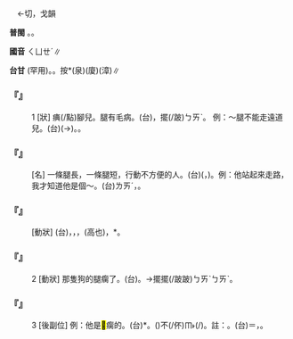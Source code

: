 
=={{ruby|瘸|ㄑㄩㄝˊ}}==

　←{{ruby|衢|ㄍㄨˊ}}{{ruby|韡|ㄏㄧㄚ}}切，戈韻

'''普閩''' {{ruby|(文)|ㄍㄜˊ}}。{{ruby|(白)|ㄎㆤˊ}}。

'''國音''' <rt>ㄑㄩㄝˊ</rt>∥

'''台甘''' {{ruby|(文)|ㄍㄚˊ}}{{ruby|。|ㄍㄚˊ}}(罕用)。{{ruby|(語)|ㄎㆤˊ}}。按{{ruby|：|ㄎㄜˊ}}*(泉){{ruby|/|ㄎㆤˊ}}(廈){{ruby|/|ㄎㄨㆤˊ}}(漳)∥

    

==='''『{{ruby|瘸|ㄑㄩㄝˊ}}』'''===
:1  [狀] 痶(/點)腳兒。腿有毛病。(台){{ruby|骹|ㄎㄚ}}{{ruby|破|ㄆㄨㄚ˪}}{{ruby|相|ㄒㄧㆧ˪}}{{ruby|/|ㄒㄧㆫ˪}}{{ruby|行|ㄍㄧㆩˊ}}{{ruby|路|ㄌㆦ˫}}{{ruby|<mark>&#xffa45;</mark>|ㆠㆤ˫}}{{ruby|/|ㆠㄨㆤ˫}}{{ruby|好|ㄏㄜˋ}}{{ruby|勢|ㄙㆤ˪}}，擺(/跛)<rt>ㄅㄞˋ</rt>{{ruby|一|ㄐㄧㆵ ͘}}{{ruby|下|·ㆤ˫}}{{ruby|擺|ㄅㄞˋ}}{{ruby|一|ㄐㄧㆵ ͘}}{{ruby|下|·ㆤ˫}}。 例：～腿不能走遠道兒。(台){{ruby|瘸|ㄎㄨㆤˊ}}{{ruby|/|ㄎㆤˊ}}{{ruby|骹|ㄎㄚ}}{{ruby|<mark>&#xffa45;</mark>|ㆠㆤ˫}}{{ruby|/|ㆠㄨㆤ˫}}{{ruby|得|ㄉㄧㆵ}}{{ruby|當|ㄊㄤ}}(→{{ruby|<mark>&#xffadf;</mark>|ㄉㄤ˪}}){{ruby|行|ㄍㄧㆩˊ}}{{ruby|遠|ㄏㆭ˫}}{{ruby|路|ㄌㆦ˫}}。{{ruby|行|ㄍㄧㆩˊ}}{{ruby|路|ㄌㆦ˫}}{{ruby|行|ㄍㄧㆩˊ}}{{ruby|<mark>&#xffa45;</mark>|ㆠㆤ˫}}{{ruby|/|ㆠㄨㆤ˫}}{{ruby|遠|ㄏㆭ˫}}。
    

==='''『{{ruby|瘸|ㄑㄩㄝˊ}}{{ruby|子|·ㄗˇ}}』'''===
: [名] 一條腿長，一條腿短，行動不方便的人。(台){{ruby|長|ㄉㆭˊ}}{{ruby|短|ㄉㆤˋ}}{{ruby|骹|ㄎㄚ}}({{ruby|一|ㄐㄧㆵ ͘}}{{ruby|骹|ㄎㄚ}}{{ruby|長|ㄉㆭˊ}}，{{ruby|一|ㄐㄧㆵ ͘}}{{ruby|骹|ㄎㄚ}}{{ruby|短|ㄉㆤˋ}}){{ruby|行|ㄍㄧㆩˊ}}{{ruby|路|ㄌㆦ˫}}{{ruby|<mark>&#xffa45;</mark>|ㆠㆤ˫}}{{ruby|/|ㆠㄨㆤ˫}}{{ruby|自|ㄗㄨ˫}}{{ruby|然|ㆢㄧㄢˊ}}{{ruby|/|ㄌㄧㄢˊ}}{{ruby|丌|ㆤ}}{{ruby|人|ㄌㄤˊ}}。例：他站起來走路，我才知道他是個～。(台){{ruby|伊|ㄧ}}{{ruby|企|ㄎㄧㄚ˫}}{{ruby|起|·ㄎㄧˋ}}{{ruby|來|·ㄌㄞˊ}}<rt>ㄌㄞˊ</rt>{{ruby|行|ㄍㄧㆩˊ}}{{ruby|路|ㄌㆦ˫}}，{{ruby|我|ㆣㄨㄚˋ}}{{ruby|則|ㄐㄧㄚㆷ}}{{ruby|知|ㄗㄞ}}{{ruby|影|ㄧㆩˋ}}{{ruby|伊|ㄧ}}{{ruby|跛|ㄅㄞˋ}}{{ruby|骹|ㄎㄚ}}。
    

==='''『{{ruby|一|ㄧˋ}}{{ruby|瘸|ㄑㄩㄝˊ}}{{ruby|一|ㄧˋ}}{{ruby|拐|ㄍㄨㄞˇ}}』'''===
: [動狀] (台){{ruby|行|ㄍㄧㆩˊ}}{{ruby|路|ㄌㆦ˫}}{{ruby|無|ㆠㄜˊ}}{{ruby|平|ㄅㆪˊ}}{{ruby|/|ㄅㆥˊ}}{{ruby|正|ㄐㄧㆩ˪}}，{{ruby|跛|ㄅㄞˋ}}{{ruby|一|ㄐㄧㆵ ͘}}{{ruby|下|·ㆤ˫}}，{{ruby|歪|ㄨㆮ}}{{ruby|一|ㄐㄧㆵ ͘}}{{ruby|下|·ㆤ˫}}，{{ruby|一|ㄐㄧㆵ ͘}}{{ruby|高|ㄍㄨㄢˊ}}(高也){{ruby|一|ㄐㄧㆵ ͘}}{{ruby|低|ㄍㆤ˫}}，{{ruby|<mark>&#xf8e79;</mark>|ㄏㄧㄢˋ}}*{{ruby|一|ㄐㄧㆵ ͘}}{{ruby|下|·ㆤ˫}}{{ruby|<mark>&#xf8e79;</mark>|ㄏㄧㄢˋ}}{{ruby|一|ㄐㄧㆵ ͘}}{{ruby|下|·ㆤ˫}}。
    

==='''『{{ruby|瘸|ㄑㄩㄝˊ}}』'''===
:2  [動狀] 那隻狗的腿瘸了。(台){{ruby|<mark>&#xf8fbe;</mark>|ㄏㄧㆵ}}{{ruby|隻|ㄐㄧㄚㆷ}}{{ruby|狗|ㄍㄠˋ}}{{ruby|丌|ㆤ}}{{ruby|骹|ㄎㄚ}}{{ruby|瘸|ㄎㄨㆤˊ}}{{ruby|去|ㄎㄧ˪}}。→擺擺(/跛跛)<rt>ㄅㄞˋ</rt><rt>ㄅㄞˋ</rt>。
    

==='''『{{ruby|瘸|ㄑㄩㄝˊ}}』'''===
:3  [後副位] 例：他是<mark>&#xf99d4;</mark>瘸的。(台){{ruby|伊|ㄧ}}{{ruby|是|ㄒㄧ˫}}{{ruby|<mark>&#xffdcd;</mark>|ㄒㄧㄚㆶ}}*{{ruby|了|ㄌㄧㄠˋ}}{{ruby|瘸|ㄎㄨㆤˊ}}{{ruby|/|ㄎㆤˊ}}{{ruby|骹|ㄎㄚ}}。({{ruby|<mark>&#xffdcd;</mark>|ㄒㄧㄚㆶ}}{{ruby|著|ㄉㄧㄜㆷ ͘}}{{ruby|則|ㄐㄧㄚㆷ}}{{ruby|瘸|ㄎㄨㆤˊ}}{{ruby|骹|ㄎㄚ}}){{ruby|丌|ㆤ}}不(/伓)<rt>ㆬ˫</rt>{{ruby|是|ㄒㄧ˫}}{{ruby|生|ㄙㆥ}}{{ruby|/|ㄒㆪ}}{{ruby|做|ㄗㄜ˪}}{{ruby|/|ㄗㄨㆤ˪}}(/{{ruby|生|ㄙㆥ}}{{ruby|/|ㄒㆪ}}{{ruby|成|ㄐㄧㆩˊ}}){{ruby|丌|ㆤ}}。註：{{ruby|<mark>&#xffdcd;</mark>|ㄒㄧㄚㆶ}}。(台)＝{{ruby|<mark>&#xf99d4;</mark>|ㄒㄧㄚㆶ}}，{{ruby|跋|ㄅㄨㄚㆷ ͘}}{{ruby|倒|ㄉㄜˋ}}。
    
